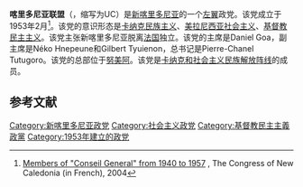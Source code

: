 '''喀里多尼亚联盟'''（{{lang-fr|Union calédonienne}}，缩写为UC）是[[新喀里多尼亚|新喀里多尼亚]]的一个[[左翼|左翼]]政党。该党成立于1953年2月<ref>[http://www.congres.nc/sites/default/files/pdf/296_1940_1957.pdf Members of "Conseil General" from 1940 to 1957] {{Wayback|url=http://www.congres.nc/sites/default/files/pdf/296_1940_1957.pdf |date=20141022085034 }}, The Congress of New Caledonia (in French), 2004</ref>。该党的意识形态是[[卡纳克民族主义|卡纳克民族主义]]、[[美拉尼西亚社会主义|美拉尼西亚社会主义]]、[[基督教民主主义|基督教民主主义]]。该党主张新喀里多尼亚脱离[[法国|法国]]独立。该党的主席是Daniel Goa，副主席是Néko Hnepeune和Gilbert Tyuienon，总书记是Pierre-Chanel Tutugoro。该党的总部位于[[努美阿|努美阿]]。该党是[[卡纳克和社会主义民族解放阵线|卡纳克和社会主义民族解放阵线]]的成员。

==参考文献==
{{reflist}}
{{新喀里多尼亚政党}}

[[Category:新喀里多尼亚政党|Category:新喀里多尼亚政党]]
[[Category:社会主义政党|Category:社会主义政党]]
[[Category:基督教民主主義政黨|Category:基督教民主主義政黨]]
[[Category:1953年建立的政党|Category:1953年建立的政党]]
{{政党小作品}}